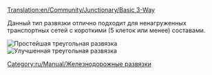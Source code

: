 [[Translation:en/Community/Junctionary/Basic 3-Way]]
{{ru/Community/Junctionary/Меню развязки}}

Данный тип развязки отлично подходит для ненагруженных транспортных сетей с короткими (5 клеток или менее) составами.

[[File:en/Community/Junctionary/3way basic3.png|none|frame|Простейшая треугольная развязка]][[File:ru/Community/Junctionary/3way basic3pbs.png|none|frame|Улучшенная треугольная развязка]]

{{ru/Community/Junctionary/Критерии развязки|Дешевая|0|0|0|1|0|0|1|1|0|0|0||Сломанный состав останавливает движение на всей развязке.|
*Может пропускать только один состав за раз (если использовать [[ru/Manual/Сигналы#marshrutnye-signaly|маршрутные сигналы]], то поезда по непересекающимся путям могут проходить одновременно)
*Будет вызывать очереди.
}}

[[Category:ru/Manual/Железнодорожные развязки]]
